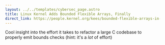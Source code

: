 ```yaml
---
layout: ../../templates/cybersec_page.astro
title: Linux Kernel Adds Bounded Flexible Arrays, Finally
direct_link: https://people.kernel.org/kees/bounded-flexible-arrays-in-c
---
```


Cool insight into the effort it takes to refactor a large C codebase to
properly emit bounds checks (hint: it's a *lot* of effort)
